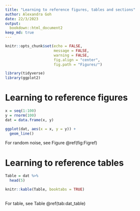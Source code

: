 ```yaml
---
title: "Learning to reference figures, tables and sections"
author: Alexandra Goh
date: 22/3/2023
output:
  bookdown::html_document2
keep_md: true  
---
```


```r
knitr::opts_chunk$set(echo = FALSE,
                      message = FALSE,
                      warning = FALSE,
                      fig.align = "center",
                      fig.path = "Figures/")
```

```r
library(tidyverse)
library(ggplot2)
```

# Learning to reference figures 
```r

x = seq(1:100)
y = rnorm(100)
dat = data.frame(x, y)

ggplot(dat, aes(x = x, y = y)) + 
  geom_line()

```
For random noise, see Figure \@ref(fig:Figref)

# Learning to reference tables

```r

Table = dat %>%
  head(5)

knitr::kable(Table, booktabs = TRUE)
  
```
For table, see Table \@ref(tab:dat_table)